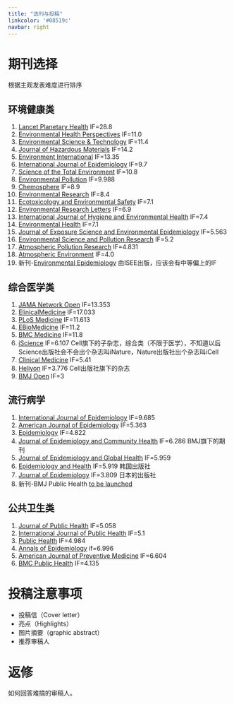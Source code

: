 ---
title: "选刊与投稿"
linkcolor: '#08519c'
navbar: right
---

# 期刊选择

根据主观发表难度进行排序

## 环境健康类

1. [Lancet Planetary Health](https://www.thelancet.com/journals/lanplh/home) IF=28.8
2. [Environmental Health Perspectives](https://ehp.niehs.nih.gov/) IF=11.0
2. [Environmental Science & Technology](https://pubs.acs.org/journal/esthag) IF=11.4
3. [Journal of Hazardous Materials](https://www.sciencedirect.com/journal/journal-of-hazardous-materials) IF=14.2
4. [Environment International](https://www.sciencedirect.com/journal/environment-international) IF=13.35
5. [International Journal of Epidemiology](https://academic.oup.com/ije) IF=9.7
6. [Science of the Total Environment](https://www.sciencedirect.com/journal/science-of-the-total-environment) IF=10.8
7. [Environmental Pollution](https://www.sciencedirect.com/journal/environmental-pollution) IF=9.988
8. [Chemosphere](https://www.sciencedirect.com/journal/chemosphere) IF=8.9
9. [Environmental Research](https://www.sciencedirect.com/journal/environmental-research) IF=8.4
10. [Ecotoxicology and Environmental Safety](https://www.sciencedirect.com/journal/ecotoxicology-and-environmental-safety) IF=7.1
11. [Environmental Research Letters](https://iopscience.iop.org/journal/1748-9326) IF=6.9
12. [International Journal of Hygiene and Environmental Health](https://www.sciencedirect.com/journal/international-journal-of-hygiene-and-environmental-health) IF=7.4
12. [Environmental Health](https://ehjournal.biomedcentral.com/) IF=7.1
12. [Journal of Exposure Science and Environmental Epidemiology](https://www.nature.com/jes/) IF=5.563
13. [Environmental Science and Pollution Research](https://www.springer.com/journal/11356) IF=5.2
13. [Atmospheric Pollution Research](https://www.sciencedirect.com/journal/atmospheric-pollution-research) IF=4.831
12. [Atmospheric Environment](https://www.sciencedirect.com/journal/atmospheric-environment) IF=4.0
14. 新刊-[Environmental Epidemiology](https://journals.lww.com/environepidem/pages/default.aspx) 由ISEE出版，应该会有中等偏上的IF

## 综合医学类

1. [JAMA Network Open](https://jamanetwork.com/journals/jamanetworkopen) IF=13.353
2. [ElinicalMedicine](https://www.thelancet.com/journals/eclinm/home) IF=17.033
3. [PLoS Medicine](https://journals.plos.org/plosmedicine/) IF=11.613
3. [EBioMedicine](https://www.thelancet.com/journals/ebiom/home) IF=11.2
4. [BMC Medicine](https://bmcmedicine.biomedcentral.com/) IF=11.8
5. [iScience](https://www.cell.com/iscience/home) IF=6.107 Cell旗下的子杂志，综合类（不限于医学），不知道以后Science出版社会不会出个杂志叫iNature，Nature出版社出个杂志叫iCell
5. [Clinical Medicine](https://www.rcpjournals.org/content/clinmedicine) IF=5.41
5. [Heliyon](https://www.cell.com/heliyon/home) IF=3.776 Cell出版社旗下的杂志
5. [BMJ Open](https://bmjopen.bmj.com/) IF=3

## 流行病学

1. [International Journal of Epidemiology](https://academic.oup.com/ije) IF=9.685
4. [American Journal of Epidemiology](https://academic.oup.com/aje) IF=5.363
1. [Epidemiology](https://journals.lww.com/epidem/pages/default.aspx) IF=4.822
1. [Journal of Epidemiology and Community Health](https://jech.bmj.com/) IF=6.286 BMJ旗下的期刊
2. [Journal of Epidemiology and Global Health](https://www.springer.com/journal/44197) IF=5.959 
3. [Epidemiology and Health](https://www.e-epih.org/) IF=5.919 韩国出版社
1. [Journal of Epidemiology](https://www.jstage.jst.go.jp/browse/jea) IF=3.809 日本的出版社
4. 新刊-BMJ Public Health [to be launched]()

## 公共卫生类

1. [Journal of Public Health](https://academic.oup.com/jpubhealth) IF=5.058
2. [International Journal of Public Health](https://www.ssph-journal.org/journals/international-journal-of-public-health) IF=5.1
3. [Public Health](https://www.sciencedirect.com/journal/public-health) IF=4.984
3. [Annals of Epidemiology](https://www.sciencedirect.com/journal/annals-of-epidemiology) if=6.996
3. [American Journal of Preventive Medicine](https://www.ajpmonline.org/) IF=6.604
2. [BMC Public Health](https://bmcpublichealth.biomedcentral.com/) IF=4.135

# 投稿注意事项

- 投稿信（Cover letter）
- 亮点（Highlights）
- 图片摘要（graphic abstract）
- 推荐审稿人

# 返修

如何回答难搞的审稿人。










